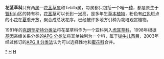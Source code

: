 {{Automatic taxobox
| taxon = Francoaceae
| authority = [[Adrien-Henri_de_Jussieu|Adr.Juss.]]
| image = Francoa sonchifolia form.jpg
| image_caption =[[花茎草|花茎草]] （''Francoa sonchifolia''）
| subdivision_ranks = [[属|属]]
| subdivision = 
[[花茎草属|花茎草属]]''Francoa''<br>''[[Tetilla|Tetilla]]''
}}

'''花茎草科'''只有两[[属|属]]—[[花茎草属|花茎草属]]和''Tetilla''属，每属都只包括一个唯一[[种|种]]，都是原生于[[智利|智利]]山区的特有种，[[花茎草|花茎草]]可以长到一[[米_(單位)|米]]高，是多年生[[草本|草本]][[植物|植物]]，粉色有[[红色|红色]]斑点的小[[花|花]]在[[夏季|夏季]]开放，聚合成总状花序，已经被许多地方引种为栽培观赏植物。

1981年的[[克朗奎斯特分类法|克朗奎斯特分类法]]将花茎草科作为一个亚科列入[[虎耳草科|虎耳草科]]，1998年根据[[基因|基因]]亲缘关系分类的[[APG_分类法|APG 分类法]]将其单独列为一个科，属于[[牻牛儿苗目|牻牛儿苗目]]，2003年经过修订的[[APG_II_分类法|APG II 分类法]]认为可以选择性地和[[蜜花科|蜜花科]]合并。
{{Taxonbar|from=Q134414}}

[[Category:花茎草科|*]]
[[Category:植物科名|H]]
[[Category:牻牛儿苗目|H]]


{{plant-stub}}